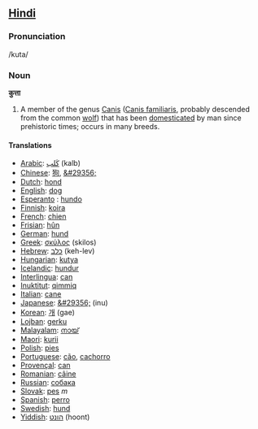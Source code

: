 ==[[Hindi]]==
=== Pronunciation ===
/kuta/

===Noun===
'''कुत्ता'''

# A member of the genus [[Canis]] ([[Canis familiaris]], probably descended from the common [[wolf]]) that has been [[domesticated]] by man since prehistoric times; occurs in many breeds.

====Translations====
*[[Arabic]]: [[كَلب]] (kalb)
*[[Chinese]]: [[狗]], [[&#29356;]]
*[[Dutch]]: [[hond]]
*[[English]]: [[dog]]
*[[Esperanto]] : [[hundo]]
*[[Finnish]]: [[koira]]
*[[French]]: [[chien]]
*[[Frisian]]: [[hûn]]
*[[German]]: [[hund]]
*[[Greek]]: [[σκύλος]] (skilos)
*[[Hebrew]]: [[כלב]] (keh-lev)
*[[Hungarian]]: [[kutya]]
*[[Icelandic]]: [[hundur]]
*[[Interlingua]]: [[can]]
*[[Inuktitut]]: [[qimmiq]]
*[[Italian]]: [[cane]]
*[[Japanese]]: [[&#29356;]] (inu)
*[[Korean]]: [[개]] (gae)
*[[Lojban]]: [[gerku]]
*[[Malayalam]]: [[നായ്]]
*[[Maori]]: [[kurii]]
*[[Polish]]: [[pies]]
*[[Portuguese]]: [[cão]], [[cachorro]]
*[[Provençal]]: [[can]]
*[[Romanian]]: [[câine]]
*[[Russian]]: [[собака]]
*[[Slovak]]: [[pes]] ''m''
*[[Spanish]]: [[perro]]
*[[Swedish]]: [[hund]]
*[[Yiddish]]: [[הונט]] (hoont)
